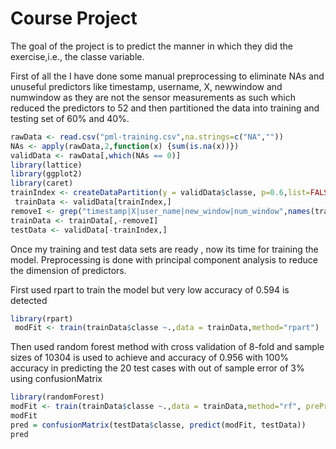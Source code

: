 Course Project
========================================================
The goal of the project is to predict the manner in which they did the exercise,i.e., the classe variable. 

First of all the I have done some manual preprocessing to eliminate NAs and unuseful predictors like timestamp, username, X, newwindow and numwindow as they are not the sensor measurements as such which reduced the predictors to 52
and then partitioned the data into training and testing set of 60% and 40%.

```r
rawData <- read.csv("pml-training.csv",na.strings=c("NA",""))
NAs <- apply(rawData,2,function(x) {sum(is.na(x))})
validData <- rawData[,which(NAs == 0)]
library(lattice)
library(ggplot2)
library(caret)
trainIndex <- createDataPartition(y = validData$classe, p=0.6,list=FALSE) 
 trainData <- validData[trainIndex,]
removeI <- grep("timestamp|X|user_name|new_window|num_window",names(trainData))
trainData <- trainData[,-removeI]
testData <- validData[-trainIndex,]
```

Once my training and test data sets are ready , now its time for training the model. Preprocessing is done with principal component analysis to reduce the dimension of predictors.

First used rpart to train the model but very low accuracy of 0.594 is detected
```r
library(rpart)
 modFit <- train(trainData$classe ~.,data = trainData,method="rpart")
```

Then used random forest method with cross validation of 8-fold and sample sizes of 10304 is used to achieve and accuracy of 0.956 with 100% accuracy in predicting the 20 test cases with out of sample error of 3% using confusionMatrix
```r
library(randomForest)
modFit <- train(trainData$classe ~.,data = trainData,method="rf", preProcess="pca", trControl = trainControl(method = "cv", number = 8), allowParallel = T)
modFit
pred = confusionMatrix(testData$classe, predict(modFit, testData))
pred
```
